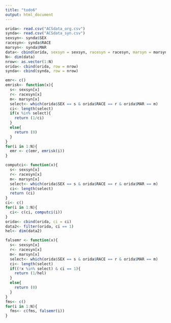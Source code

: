 ---
title: "todo6"
output: html_document
---
```{r}
orida<- read.csv("ACSdata_org.csv")
synda<- read.csv("ACSdata_syn.csv")
sexsyn<- synda$SEX
racesyn<- synda$RACE
marsyn<- synda$MAR
data<- cbind(orida, sexsyn = sexsyn, racesyn = racesyn, marsyn = marsyn)
N<- dim(data)
nrow<- as.vector(1:N)
orida<- cbind(orida, row = nrow)
synda<- cbind(synda, row = nrow)
```
```{r}
emr<- c()
emrisk<- function(x){
  s<- sexsyn[x]
  r<- racesyn[x]
  m<- marsyn[x]
  select<- which(orida$SEX == s & orida$RACE == r & orida$MAR == m)
  ci<- length(select)
  if(x %in% select){
    return (1/ci)
  }
  else{
    return (0)
  }
}
for(i in 1:N){
  emr <- c(emr, emrisk(i))
}
```

```{r}
computci<- function(x){
  s<- sexsyn[x]
  r<- racesyn[x]
  m<- marsyn[x]
  select<- which(orida$SEX == s & orida$RACE == r & orida$MAR == m)
  ci<- length(select)
  return (ci)
}
ci<- c()
for(i in 1:N){
  ci<- c(ci, computci(i))
}
orida<- cbind(orida, ci = ci)
data2<- filter(orida, ci == 1)
hel<- dim(data2)
```

```{r}
falsemr <- function(x){
  s<- sexsyn[x]
  r<- racesyn[x]
  m<- marsyn[x]
  select<- which(orida$SEX == s & orida$RACE == r & orida$MAR == m)
  ci<- length(select)
  if((!x %in% select) & ci == 1){
    return (1/hel)
  }
  else{
    return (0)
  }
}
fms<- c()
for(i in 1:N){
  fms<- c(fms, falsemr(i))
}
```

